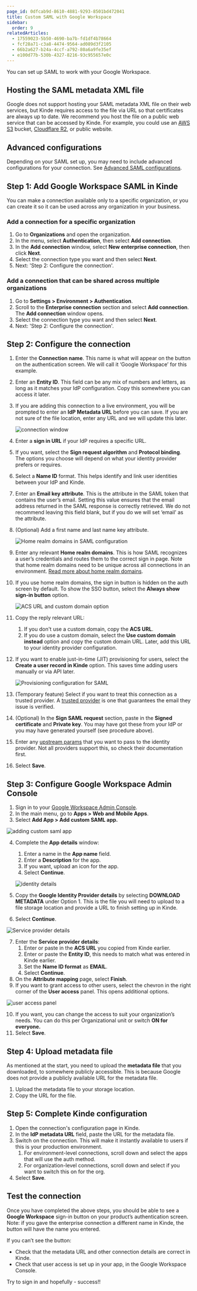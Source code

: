 ```yaml
---
page_id: 0dfcab9d-8610-4881-9293-8501bd472041
title: Custom SAML with Google Workspace
sidebar:
  order: 9
relatedArticles:
  - 17559023-5b50-4690-ba7b-fd1df4b78664
  - fcf28a71-c3a8-4474-9564-ad089d3f2105  
  - 66b2a627-b24a-4ccf-a792-80a6a9fe35ef
  - e100d77b-530b-4327-8216-93c955657e0c
---
```


You can set up SAML to work with your Google Workspace.

## Hosting the SAML metadata XML file

Google does not support hosting your SAML metadata XML file on their web services, but Kinde requires access to the file via URL so that certificates are always up to date. We recommend you host the file on a public web service that can be accessed by Kinde. For example, you could use an [AWS S3](https://aws.amazon.com/s3/) bucket, [Cloudflare R2](https://developers.cloudflare.com/r2/), or public website.

## Advanced configurations

Depending on your SAML set up, you may need to include advanced configurations for your connection. See [Advanced SAML configurations](/authenticate/enterprise-connections/advanced-saml-configurations/).

## Step 1: Add Google Workspace SAML in Kinde

You can make a connection available only to a specific organization, or you can create it so it can be used across any organization in your business. 

### Add a connection for a specific organization

1. Go to **Organizations** and open the organization. 
2. In the menu, select **Authentication**, then select **Add connection**.
3. In the **Add connection** window, select **New enterprise connection**, then click **Next**.
4. Select the connection type you want and then select **Next**.  
5. Next: 'Step 2: Configure the connection'.

### Add a connection that can be shared across multiple organizations

1. Go to **Settings > Environment > Authentication**.
2. Scroll to the **Enterprise connection** section and select **Add connection**. The **Add connection** window opens.
3. Select the connection type you want and then select **Next**. 
4. Next: 'Step 2: Configure the connection'.

## Step 2: Configure the connection

1. Enter the **Connection name**. This name is what will appear on the button on the authentication screen. We will call it ‘Google Workspace’ for this example.
2. Enter an **Entity ID**. This field can be any mix of numbers and letters, as long as it matches your IdP configuration. Copy this somewhere you can access it later.
3. If you are adding this connection to a live environment, you will be prompted to enter an **IdP Metadata URL** before you can save. If you are not sure of the file location, enter any URL and we will update this later.

   ![connection window](https://imagedelivery.net/skPPZTHzSlcslvHjesZQcQ/4fa556a1-7f8e-4926-d7ef-a274409e7700/public)

4. Enter a **sign in URL** if your IdP requires a specific URL.
5. If you want, select the **Sign request algorithm** and **Protocol binding**. The options you choose will depend on what your identity provider prefers or requires.
6. Select a **Name ID** format. This helps identify and link user identities between your IdP and Kinde. 
7. Enter an **Email key attribute**. This is the attribute in the SAML token that contains the user’s email. Setting this value ensures that the email address returned in the SAML response is correctly retrieved. We do not recommend leaving this field blank, but if you do we will set ‘email’ as the attribute.
8. (Optional) Add a first name and last name key attribute.

   ![Home realm domains in SAML configuration](https://imagedelivery.net/skPPZTHzSlcslvHjesZQcQ/dbdccca5-2e6c-4dd8-eaec-e029574daf00/public)

9. Enter any relevant **Home realm domains**. This is how SAML recognizes a user’s credentials and routes them to the correct sign in page. Note that home realm domains need to be unique across all connections in an environment. [Read more about home realm domains](/authenticate/enterprise-connections/home-realm-discovery/).
10. If you use home realm domains, the sign in button is hidden on the auth screen by default. To show the SSO button, select the **Always show sign-in button** option. 

    ![ACS URL and custom domain option](https://imagedelivery.net/skPPZTHzSlcslvHjesZQcQ/885eda9c-ca4f-4340-db17-224023b8c300/public)

11. Copy the reply relevant URL: 
    1. If you don't use a custom domain, copy the **ACS URL**.
    2. If you do use a custom domain, select the **Use custom domain instead** option and copy the custom domain URL. 
    Later, add this URL to your identity provider configuration.
12. If you want to enable just-in-time (JIT) provisioning for users, select the **Create a user record in Kinde** option. This saves time adding users manually or via API later.

    ![Provisioning configuration for SAML](https://imagedelivery.net/skPPZTHzSlcslvHjesZQcQ/947baea7-bfd4-48b7-de2d-5b041b8c8300/public)

13. (Temporary feature) Select if you want to treat this connection as a trusted provider. A [trusted provider](/authenticate/about-auth/identity-and-verification/) is one that guarantees the email they issue is verified.
14. (Optional) In the **Sign SAML request** section, paste in the **Signed certificate** and **Private key**. You may have got these from your IdP or you may have generated yourself (see procedure above).
15. Enter any [upstream params](/authenticate/enterprise-connections/advanced-saml-configurations/#upstream-parameters) that you want to pass to the identity provider. Not all providers support this, so check their documentation first.
16. Select **Save**.


## Step 3: Configure Google Workspace Admin Console

1. Sign in to your [Google Workspace Admin Console](https://admin.google.com/).
2. In the main menu, go to **Apps > Web and Mobile Apps**.
3. Select **Add App > Add custom SAML app.**

  ![adding custom saml app](https://imagedelivery.net/skPPZTHzSlcslvHjesZQcQ/d02e7219-70e1-437c-41b3-b60263568900/public)

4. Complete the **App details** window:

   1. Enter a name in the **App name** field.
   2. Enter a **Description** for the app.
   3. If you want, upload an icon for the app.
   4. Select **Continue**.

   ![identity details](https://imagedelivery.net/skPPZTHzSlcslvHjesZQcQ/859218b5-4ca0-4fab-2475-3146088dc700/public)
    
5. Copy the **Google Identity Provider details** by selecting **DOWNLOAD METADATA** under Option 1. This is the file you will need to upload to a file storage location and provide a URL to finish setting up in Kinde.
6. Select **Continue**.

  ![Service provider details](https://imagedelivery.net/skPPZTHzSlcslvHjesZQcQ/91f8d1a9-bcd0-4b11-702e-c4593ac73d00/public)

7. Enter the **Service provider details**:
   1. Enter or paste in the **ACS URL** you copied from Kinde earlier.
   2. Enter or paste the **Entity ID**, this needs to match what was entered in Kinde earlier.
   3. Set the **Name ID format** as **EMAIL**.
   4. Select **Continue**.
8. On the **Attribute mapping** page, select **Finish**.
9. If you want to grant access to other users, select the chevron in the right corner of the **User access** panel. This opens additional options.

  ![user access panel](https://imagedelivery.net/skPPZTHzSlcslvHjesZQcQ/c7e3c185-e1db-49b2-8e02-25ca7320cf00/public)

10. If you want, you can change the access to suit your organization’s needs. You can do this per Organizational unit or switch **ON for everyone.**
11. Select **Save**.

## Step 4: Upload metadata file

As mentioned at the start, you need to upload the **metadata file** that you downloaded, to somewhere publicly accessible. This is because Google does not provide a publicly available URL for the metadata file.

1. Upload the metadata file to your storage location.
2. Copy the URL for the file.

## Step 5: Complete Kinde configuration

1. Open the connection's configuration page in Kinde.
2. In the **IdP metadata URL** field, paste the URL for the metadata file.
3. Switch on the connection. This will make it instantly available to users if this is your production environment.
   1. For environment-level connections, scroll down and select the apps that will use the auth method.
   2. For organization-level connections, scroll down and select if you want to switch this on for the org. 
4. Select **Save**.

## Test the connection

Once you have completed the above steps, you should be able to see a **Google Workspace** sign-in button on your product’s authentication screen. Note: if you gave the enterprise connection a different name in Kinde, the button will have the name you entered.

If you can’t see the button:

- Check that the metadata URL and other connection details are correct in Kinde.
- Check that user access is set up in your app, in the Google Workspace Console.

Try to sign in and hopefully - success!!
